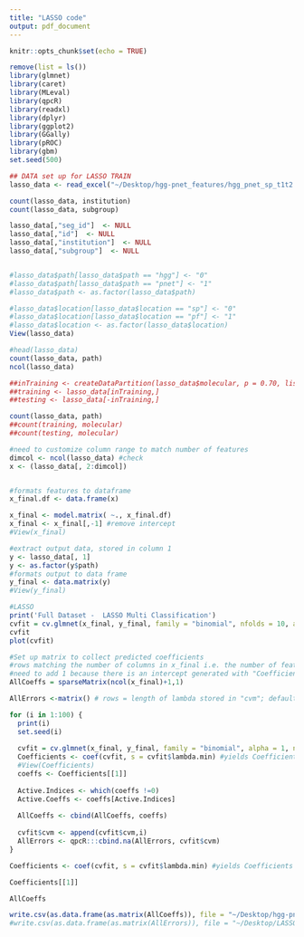 ```yaml
---
title: "LASSO code"
output: pdf_document
---
```


```r
knitr::opts_chunk$set(echo = TRUE)
```

```r
remove(list = ls())
library(glmnet)
library(caret)
library(MLeval)
library(qpcR)
library(readxl)
library(dplyr)
library(ggplot2)
library(GGally)
library(pROC)
library(gbm)
set.seed(500)
```

```r
## DATA set up for LASSO TRAIN
lasso_data <- read_excel("~/Desktop/hgg-pnet_features/hgg_pnet_sp_t1t2.xlsx")

count(lasso_data, institution)
count(lasso_data, subgroup)

lasso_data[,"seg_id"]  <- NULL
lasso_data[,"id"]  <- NULL
lasso_data[,"institution"]  <- NULL
lasso_data[,"subgroup"]  <- NULL


#lasso_data$path[lasso_data$path == "hgg"] <- "0"
#lasso_data$path[lasso_data$path == "pnet"] <- "1"
#lasso_data$path <- as.factor(lasso_data$path)

#lasso_data$location[lasso_data$location == "sp"] <- "0"
#lasso_data$location[lasso_data$location == "pf"] <- "1"
#lasso_data$location <- as.factor(lasso_data$location)
View(lasso_data)

#head(lasso_data)
count(lasso_data, path)
ncol(lasso_data)

##inTraining <- createDataPartition(lasso_data$molecular, p = 0.70, list = FALSE)
##training <- lasso_data[inTraining,]
##testing <- lasso_data[-inTraining,]

count(lasso_data, path)
##count(training, molecular)
##count(testing, molecular)
```

```r

#need to customize column range to match number of features
dimcol <- ncol(lasso_data) #check 
x <- (lasso_data[, 2:dimcol])


#formats features to dataframe
x_final.df <- data.frame(x)

x_final <- model.matrix( ~., x_final.df)
x_final <- x_final[,-1] #remove intercept
#View(x_final)
```



```r
#extract output data, stored in column 1
y <- lasso_data[, 1]
y <- as.factor(y$path)
#formats output to data frame
y_final <- data.matrix(y)
#View(y_final)
```


```r
#LASSO
print('Full Dataset -  LASSO Multi Classification')
cvfit = cv.glmnet(x_final, y_final, family = "binomial", nfolds = 10, alpha = 1, keep = TRUE)
cvfit
plot(cvfit)
```


```r
#Set up matrix to collect predicted coefficients
#rows matching the number of columns in x_final i.e. the number of features
#need to add 1 because there is an intercept generated with "Coefficients" in the loop
AllCoeffs = sparseMatrix(ncol(x_final)+1,1)

AllErrors <-matrix() # rows = length of lambda stored in "cvm"; default i 100. col = # of seeds

for (i in 1:100) {
  print(i)
  set.seed(i)
  
  cvfit = cv.glmnet(x_final, y_final, family = "binomial", alpha = 1, nfolds = 10)
  Coefficients <- coef(cvfit, s = cvfit$lambda.min) #yields Coefficients for given cycle
  #View(Coefficients)
  coeffs <- Coefficients[[1]]
  
  Active.Indices <- which(coeffs !=0)
  Active.Coeffs <- coeffs[Active.Indices]
  
  AllCoeffs <- cbind(AllCoeffs, coeffs)
  
  cvfit$cvm <- append(cvfit$cvm,i)
  AllErrors <- qpcR:::cbind.na(AllErrors, cvfit$cvm)
}

```
```r
Coefficients <- coef(cvfit, s = cvfit$lambda.min) #yields Coefficients for given cycle

Coefficients[[1]]

AllCoeffs

```


```r
write.csv(as.data.frame(as.matrix(AllCoeffs)), file = "~/Desktop/hgg-pnet_LASSO.csv") ## may not write if path is incorrect
#write.csv(as.data.frame(as.matrix(AllErrors)), file = "~/Desktop/LASSO_multi_errors.csv")

```
